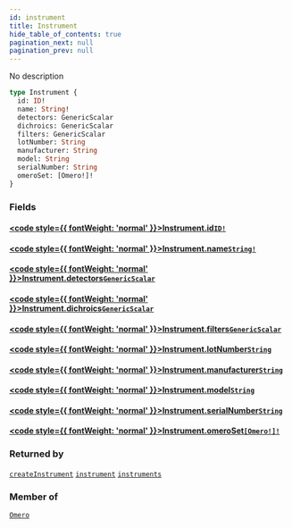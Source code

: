 ```yaml
---
id: instrument
title: Instrument
hide_table_of_contents: true
pagination_next: null
pagination_prev: null
---
```








No description

```graphql
type Instrument {
  id: ID!
  name: String!
  detectors: GenericScalar
  dichroics: GenericScalar
  filters: GenericScalar
  lotNumber: String
  manufacturer: String
  model: String
  serialNumber: String
  omeroSet: [Omero!]!
}
```


### Fields

#### [<code style={{ fontWeight: 'normal' }}>Instrument.<b>id</b></code>](#)<Bullet />[`ID!`](/docs/schemas/mikro/scalars/id) <Badge class="secondary" text="non-null"/> <Badge class="secondary" text="scalar"/>
> 
> 

#### [<code style={{ fontWeight: 'normal' }}>Instrument.<b>name</b></code>](#)<Bullet />[`String!`](/docs/schemas/mikro/scalars/string) <Badge class="secondary" text="non-null"/> <Badge class="secondary" text="scalar"/>
> 
> 

#### [<code style={{ fontWeight: 'normal' }}>Instrument.<b>detectors</b></code>](#)<Bullet />[`GenericScalar`](/docs/schemas/mikro/scalars/generic-scalar) <Badge class="secondary" text="scalar"/>
> 
> 

#### [<code style={{ fontWeight: 'normal' }}>Instrument.<b>dichroics</b></code>](#)<Bullet />[`GenericScalar`](/docs/schemas/mikro/scalars/generic-scalar) <Badge class="secondary" text="scalar"/>
> 
> 

#### [<code style={{ fontWeight: 'normal' }}>Instrument.<b>filters</b></code>](#)<Bullet />[`GenericScalar`](/docs/schemas/mikro/scalars/generic-scalar) <Badge class="secondary" text="scalar"/>
> 
> 

#### [<code style={{ fontWeight: 'normal' }}>Instrument.<b>lotNumber</b></code>](#)<Bullet />[`String`](/docs/schemas/mikro/scalars/string) <Badge class="secondary" text="scalar"/>
> 
> 

#### [<code style={{ fontWeight: 'normal' }}>Instrument.<b>manufacturer</b></code>](#)<Bullet />[`String`](/docs/schemas/mikro/scalars/string) <Badge class="secondary" text="scalar"/>
> 
> 

#### [<code style={{ fontWeight: 'normal' }}>Instrument.<b>model</b></code>](#)<Bullet />[`String`](/docs/schemas/mikro/scalars/string) <Badge class="secondary" text="scalar"/>
> 
> 

#### [<code style={{ fontWeight: 'normal' }}>Instrument.<b>serialNumber</b></code>](#)<Bullet />[`String`](/docs/schemas/mikro/scalars/string) <Badge class="secondary" text="scalar"/>
> 
> 

#### [<code style={{ fontWeight: 'normal' }}>Instrument.<b>omeroSet</b></code>](#)<Bullet />[`[Omero!]!`](/docs/schemas/mikro/objects/omero) <Badge class="secondary" text="non-null"/> <Badge class="secondary" text="object"/>
> 
> 



### Returned by

[`createInstrument`](/docs/schemas/mikro/mutations/create-instrument)  <Badge class="secondary" text="mutation"/><Bullet />[`instrument`](/docs/schemas/mikro/queries/instrument)  <Badge class="secondary" text="query"/><Bullet />[`instruments`](/docs/schemas/mikro/queries/instruments)  <Badge class="secondary" text="query"/>

### Member of

[`Omero`](/docs/schemas/mikro/objects/omero)  <Badge class="secondary" text="object"/>




